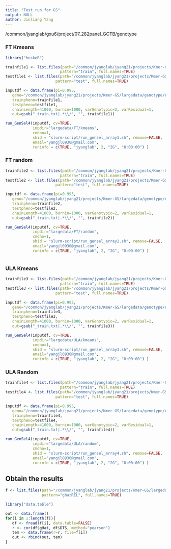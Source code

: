 ```yaml
---
title: "Test run for GS"
output: NULL
author: Jinliang Yang
---
```



/common/jyanglab/gxu6/project/07_282panel_GCTB/genotype

### FT Kmeans

```r
library("huskeR")

trainfile1 <- list.files(path="/common/jyanglab/jyang21/projects/Kmer-GS/largedata/FT/kmeans", 
                        pattern="train", full.names=TRUE)
testfile1 <- list.files(path="/common/jyanglab/jyang21/projects/Kmer-GS/largedata/FT/kmeans", 
                      pattern="test", full.names=TRUE)

inputdf <- data.frame(pi=0.995,
   geno="/common/jyanglab/jyang21/projects/Kmer-GS/largedata/genotype/raw_snp0.7M.txt.newbin",
   trainpheno=trainfile1,
   testpheno=testfile1,
   chainLength=41000, burnin=1000, varGenotypic=2, varResidual=1,
   out=gsub("_train.txt|.*\\/", "", trainfile1))

run_GenSel4(inputdf, cv=TRUE, 
            inpdir="largedata/FT/kmeans", 
            cmdno=1,
            shid = "slurm-script/run_gensel_array1.sh", remove=FALSE,
            email="yangjl0930@gmail.com", 
            runinfo = c(TRUE, "jyanglab", 2, "2G", "8:00:00") )

```

### FT random

```r
trainfile2 <- list.files(path="/common/jyanglab/jyang21/projects/Kmer-GS/largedata/FT/random", 
                        pattern="train", full.names=TRUE)
testfile2 <- list.files(path="/common/jyanglab/jyang21/projects/Kmer-GS/largedata/FT/random", 
                      pattern="test", full.names=TRUE)

inputdf <- data.frame(pi=0.995,
   geno="/common/jyanglab/jyang21/projects/Kmer-GS/largedata/genotype/raw_snp0.7M.txt.newbin",
   trainpheno=trainfile2,
   testpheno=testfile2,
   chainLength=41000, burnin=1000, varGenotypic=2, varResidual=1,
   out=gsub("_train.txt|.*\\/", "", trainfile2))

run_GenSel4(inputdf, cv=TRUE, 
            inpdir="largedata/FT/random", 
            cmdno=1,
            shid = "slurm-script/run_gensel_array2.sh", remove=FALSE,
            email="yangjl0930@gmail.com", 
            runinfo = c(TRUE, "jyanglab", 2, "2G", "8:00:00") )



```

### ULA Kmeans

```r
trainfile3 <- list.files(path="/common/jyanglab/jyang21/projects/Kmer-GS/largedata/ULA/kmeans", 
                        pattern="train", full.names=TRUE)
testfile3 <- list.files(path="/common/jyanglab/jyang21/projects/Kmer-GS/largedata/ULA/kmeans", 
                      pattern="test", full.names=TRUE)

inputdf <- data.frame(pi=0.995,
   geno="/common/jyanglab/jyang21/projects/Kmer-GS/largedata/genotype/raw_snp0.7M.txt.newbin",
   trainpheno=trainfile3,
   testpheno=testfile3,
   chainLength=41000, burnin=1000, varGenotypic=2, varResidual=1,
   out=gsub("_train.txt|.*\\/", "", trainfile3))

run_GenSel4(inputdf, cv=TRUE, 
            inpdir="largedata/ULA/kmeans", 
            cmdno=1,
            shid = "slurm-script/run_gensel_array3.sh", remove=FALSE,
            email="yangjl0930@gmail.com", 
            runinfo = c(TRUE, "jyanglab", 2, "2G", "8:00:00") )


```

### ULA Random

```r

trainfile4 <- list.files(path="/common/jyanglab/jyang21/projects/Kmer-GS/largedata/ULA/random", 
                        pattern="train", full.names=TRUE)
testfile4 <- list.files(path="/common/jyanglab/jyang21/projects/Kmer-GS/largedata/ULA/random", 
                      pattern="test", full.names=TRUE)

inputdf <- data.frame(pi=0.995,
   geno="/common/jyanglab/jyang21/projects/Kmer-GS/largedata/genotype/raw_snp0.7M.txt.newbin",
   trainpheno=trainfile4,
   testpheno=testfile4,
   chainLength=41000, burnin=1000, varGenotypic=2, varResidual=1,
   out=gsub("_train.txt|.*\\/", "", trainfile4))

run_GenSel4(inputdf, cv=TRUE, 
            inpdir="largedata/ULA/random", 
            cmdno=1,
            shid = "slurm-script/run_gensel_array4.sh", remove=FALSE,
            email="yangjl0930@gmail.com", 
            runinfo = c(TRUE, "jyanglab", 2, "2G", "8:00:00") )

```



## Obtain the results

```r
f <- list.files(path="/common/jyanglab/jyang21/projects/Kmer-GS/largedata/pheno/", 
                pattern="ghatREL", full.names=TRUE)

library("data.table")

out <- data.frame()
for(i in 1:length(f)){
   df <- fread(f[i], data.table=FALSE)
   r <- cor(df$gHat, df$DTS, method="pearson")
   tem <- data.frame(r=r, file=f[i])
   out <- rbind(out, tem)
}

```


